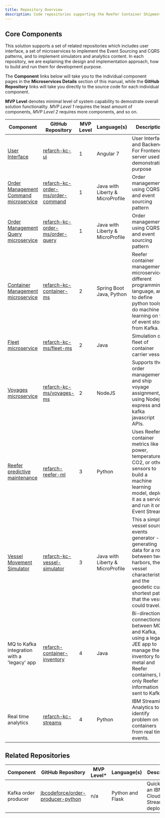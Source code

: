 ```yaml
---
title: Repository Overview
description: Code repositories supporting the Reefer Container Shipment solution reference implementation, as well as additional tools and reference materials.
---
```


## Core Components

This solution supports a set of related repositories which includes user interface, a set of microservices to implement the Event Sourcing and CQRS patterns, and to implement simulators and analytics content.
In each repository, we are explaining the design and implementation approach, how to build and run them for development purpose.

The **Component** links below will take you to the individual component pages in the **Microservices Details** section of this manual, while the **GitHub Repository** links will take you directly to the source code for each individual component.

**MVP Level** denotes minimal level of system capability to demostrate overall solution functionality.  *MVP Level 1* requires the least amount of components, *MVP Level 2* requires more components, and so on.

| Component                 | GitHub Repository | MVP Level | Language(s) | Description |
| ------------------------- | ------------------ | ------ |------------------ | ------------------ |
| [User Interface](/microservices/user-interface/)                | [refarch-kc-ui](https://github.com/ibm-cloud-architecture/refarch-kc-ui) | 1 | Angular 7 | User Interface and Backend For Frontend server used for demonstration purpose |
| [Order Management Command microservice](/microservices/order-command/) | [refarch-kc-order-ms/order-command](https://github.com/ibm-cloud-architecture/refarch-kc-order-ms/tree/master/order-command-ms) | 1 | Java with Liberty & MicroProfile | Order management using CQRS and event sourcing pattern |
| [Order Management Query microservice](/microservices/order-query/) | [refarch-kc-order-ms/order-query](https://github.com/ibm-cloud-architecture/refarch-kc-order-ms/tree/master/order-query-ms) | 1 | Java with Liberty & MicroProfile | Order management using CQRS and event sourcing pattern |
| [Container Management microservice](/microservices/container-management/) | [refarch-kc-container-ms](https://github.com/ibm-cloud-architecture/refarch-kc-container-ms/) | 2 | Spring Boot Java, Python | Reefer container management microservice in different programming language, and to define python tools to do machine learning on top of event store from Kafka. |
| [Fleet microservice](/microservices/fleet/) | [refarch-kc-ms/fleet-ms](https://github.com/ibm-cloud-architecture/refarch-kc-ms/tree/master/fleet-ms) | 2 | Java | Simulation of a fleet of container carrier vessels |
| [Voyages microservice](/microservices/voyages/)       | [refarch-kc-ms/voyages-ms](https://github.com/ibm-cloud-architecture/refarch-kc-ms/tree/master/voyage-ms) | 2 | NodeJS | Supports the order management and ship voyage assignment, using Nodejs / express and kafka javascript APIs. |
| [Reefer predictive maintenance](/microservices/scoring-mp/) | [refarch-reefer-ml](https://github.com/ibm-cloud-architecture/refarch-reefer-ml) | 3 | Python | Uses Reefer container metrics like power, temperature, CO2, or other sensors to build a machine learning model, deploy it as a service and run it on Event Streams. |
| [Vessel Movement Simulator](/microservices/vessel-simulator/) | [refarch-kc-vessel-simulator](https://github.com/ibm-cloud-architecture/refarch-kc-vessel-simulator) | 3 | Java with Liberty & MicroProfile | This a simple vessel source events generator - generating data for a route between two harbors, the vessel characteristics, and the geodetic curve shortest path that the vessel could travel. |
| MQ to Kafka integration with a 'legacy' app | [refarch-container-inventory](https://github.com/ibm-cloud-architecture/refarch-container-inventory/) | 4 | Java | Bi-directional connections between MQ and Kafka, using a legacy JEE app to manage the inventory for metal and Reefer containers, but only Reefer information is sent to Kafka. |
| Real time analytics | [refarch-kc-streams](https://github.com/ibm-cloud-architecture/refarch-kc-streams) | 4 | Python | IBM Streaming Analytics to identify problem on containers from real time events. |

## Related Repositories

| Component                 | GitHub Repository | MVP Level* | Language(s) | Description |
| ------------------------- | ------------------ | ------ |------------------ | ------------------ |
| Kafka order producer | [jbcodeforce/order-producer-python](https://github.com/jbcodeforce/order-producer-python) | n/a | Python and Flask | Quickly test an IBM Cloud Event Streams deployment. |
